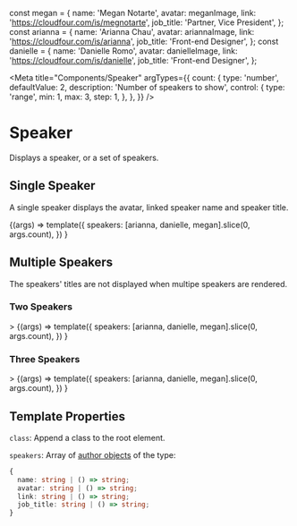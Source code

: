 const megan = {
  name: 'Megan Notarte',
  avatar: meganImage,
  link: 'https://cloudfour.com/is/megnotarte',
  job_title: 'Partner, Vice President',
};
const arianna = {
  name: 'Arianna Chau',
  avatar: ariannaImage,
  link: 'https://cloudfour.com/is/arianna',
  job_title: 'Front-end Designer',
};
const danielle = {
  name: 'Danielle Romo',
  avatar: danielleImage,
  link: 'https://cloudfour.com/is/danielle',
  job_title: 'Front-end Designer',
};

<Meta
  title="Components/Speaker"
  argTypes={{
    count: {
      type: 'number',
      defaultValue: 2,
      description: 'Number of speakers to show',
      control: {
        type: 'range',
        min: 1,
        max: 3,
        step: 1,
      },
    },
  }}
/>

# Speaker

Displays a speaker, or a set of speakers.

## Single Speaker

A single speaker displays the avatar, linked speaker name and speaker title.

<Canvas>
  <Story name="Single Speaker" args={{ count: 1 }}>
    {(args) =>
      template({
        speakers: [arianna, danielle, megan].slice(0, args.count),
      })
    }
  </Story>
</Canvas>

## Multiple Speakers

The speakers' titles are not displayed when multipe speakers are rendered.

### Two Speakers

<Canvas>
  <Story name="Two Speakers" args={{ count: 2 }}>
    >
    {(args) =>
      template({
        speakers: [arianna, danielle, megan].slice(0, args.count),
      })
    }
  </Story>
</Canvas>

### Three Speakers

<Canvas>
  <Story name="Three Speakers" args={{ count: 3 }}>
    >
    {(args) =>
      template({
        speakers: [arianna, danielle, megan].slice(0, args.count),
      })
    }
  </Story>
</Canvas>

## Template Properties

`class`: Append a class to the root element.

`speakers`: Array of [author objects](https://timber.github.io/docs/reference/timber-user/#properties) of the type:

```ts
{
  name: string | () => string;
  avatar: string | () => string;
  link: string | () => string;
  job_title: string | () => string;
}
```
